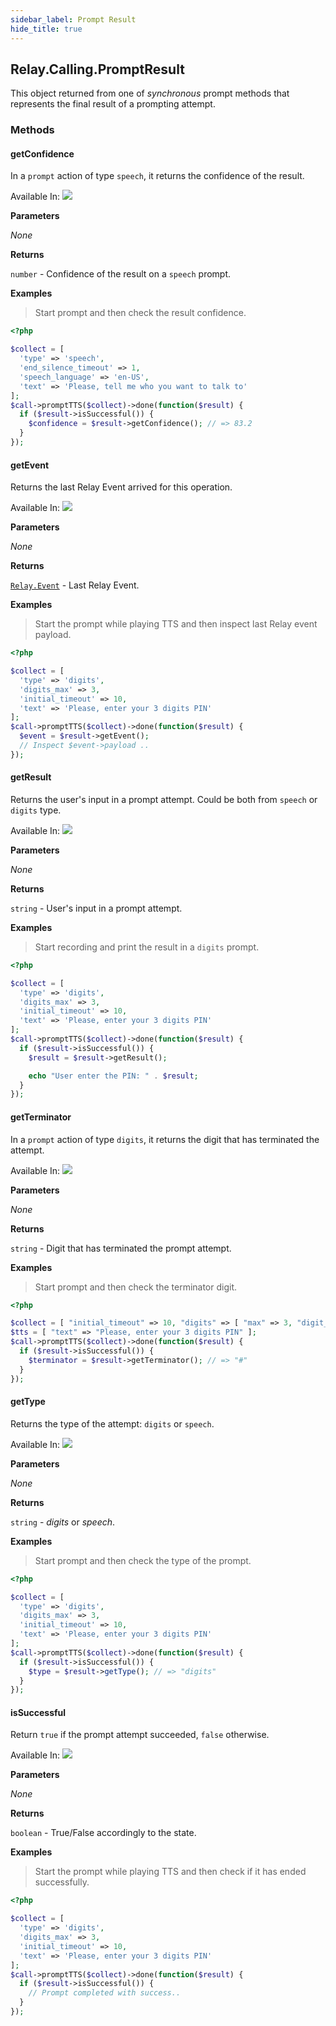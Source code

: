 ```yaml
---
sidebar_label: Prompt Result
hide_title: true
---
```



## Relay.Calling.PromptResult

This object returned from one of _synchronous_ prompt methods that represents the final result of a prompting attempt.

### Methods

#### getConfidence

In a `prompt` action of type `speech`, it returns the confidence of the result.

Available In: <img className="method-available-tag" src="https://img.shields.io/badge/-v2.0+-brightgreen.svg" />

**Parameters**

_None_

**Returns**

`number` - Confidence of the result on a `speech` prompt.

**Examples**

> Start prompt and then check the result confidence.

```php
<?php

$collect = [
  'type' => 'speech',
  'end_silence_timeout' => 1,
  'speech_language' => 'en-US',
  'text' => 'Please, tell me who you want to talk to'
];
$call->promptTTS($collect)->done(function($result) {
  if ($result->isSuccessful()) {
    $confidence = $result->getConfidence(); // => 83.2
  }
});
```

#### getEvent

Returns the last Relay Event arrived for this operation.

Available In: <img className="method-available-tag" src="https://img.shields.io/badge/-v2.0+-brightgreen.svg" />

**Parameters**

_None_

**Returns**

[`Relay.Event`][relay-event] - Last Relay Event.

**Examples**

> Start the prompt while playing TTS and then inspect last Relay event payload.

```php
<?php

$collect = [
  'type' => 'digits',
  'digits_max' => 3,
  'initial_timeout' => 10,
  'text' => 'Please, enter your 3 digits PIN'
];
$call->promptTTS($collect)->done(function($result) {
  $event = $result->getEvent();
  // Inspect $event->payload ..
});
```

#### getResult

Returns the user's input in a prompt attempt. Could be both from `speech` or `digits` type.

Available In: <img className="method-available-tag" src="https://img.shields.io/badge/-v2.0+-brightgreen.svg" />

**Parameters**

_None_

**Returns**

`string` - User's input in a prompt attempt.

**Examples**

> Start recording and print the result in a `digits` prompt.

```php
<?php

$collect = [
  'type' => 'digits',
  'digits_max' => 3,
  'initial_timeout' => 10,
  'text' => 'Please, enter your 3 digits PIN'
];
$call->promptTTS($collect)->done(function($result) {
  if ($result->isSuccessful()) {
    $result = $result->getResult();

    echo "User enter the PIN: " . $result;
  }
});
```

#### getTerminator

In a `prompt` action of type `digits`, it returns the digit that has terminated the attempt.

Available In: <img className="method-available-tag" src="https://img.shields.io/badge/-v2.0+-brightgreen.svg" />

**Parameters**

_None_

**Returns**

`string` - Digit that has terminated the prompt attempt.

**Examples**

> Start prompt and then check the terminator digit.

```php
<?php

$collect = [ "initial_timeout" => 10, "digits" => [ "max" => 3, "digit_timeout" => 5, "terminators" => "#*" ] ];
$tts = [ "text" => "Please, enter your 3 digits PIN" ];
$call->promptTTS($collect)->done(function($result) {
  if ($result->isSuccessful()) {
    $terminator = $result->getTerminator(); // => "#"
  }
});
```

#### getType

Returns the type of the attempt: `digits` or `speech`.

Available In: <img className="method-available-tag" src="https://img.shields.io/badge/-v2.0+-brightgreen.svg" />

**Parameters**

_None_

**Returns**

`string` - _digits_ or _speech_.

**Examples**

> Start prompt and then check the type of the prompt.

```php
<?php

$collect = [
  'type' => 'digits',
  'digits_max' => 3,
  'initial_timeout' => 10,
  'text' => 'Please, enter your 3 digits PIN'
];
$call->promptTTS($collect)->done(function($result) {
  if ($result->isSuccessful()) {
    $type = $result->getType(); // => "digits"
  }
});
```

#### isSuccessful

Return `true` if the prompt attempt succeeded, `false` otherwise.

Available In: <img className="method-available-tag" src="https://img.shields.io/badge/-v2.0+-brightgreen.svg" />

**Parameters**

_None_

**Returns**

`boolean` - True/False accordingly to the state.

**Examples**

> Start the prompt while playing TTS and then check if it has ended successfully.

```php
<?php

$collect = [
  'type' => 'digits',
  'digits_max' => 3,
  'initial_timeout' => 10,
  'text' => 'Please, enter your 3 digits PIN'
];
$call->promptTTS($collect)->done(function($result) {
  if ($result->isSuccessful()) {
    // Prompt completed with success..
  }
});
```

[relay-event]: ../../event